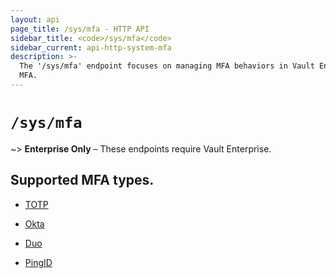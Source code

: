 ```yaml
---
layout: api
page_title: /sys/mfa - HTTP API
sidebar_title: <code>/sys/mfa</code>
sidebar_current: api-http-system-mfa
description: >-
  The '/sys/mfa' endpoint focuses on managing MFA behaviors in Vault Enterprise
  MFA.
---
```


# `/sys/mfa`

~> **Enterprise Only** – These endpoints require Vault Enterprise.

## Supported MFA types.

* [TOTP](/api/system/mfa/totp.html)

* [Okta](/api/system/mfa/okta.html)

* [Duo](/api/system/mfa/duo.html)

* [PingID](/api/system/mfa/pingid.html)
